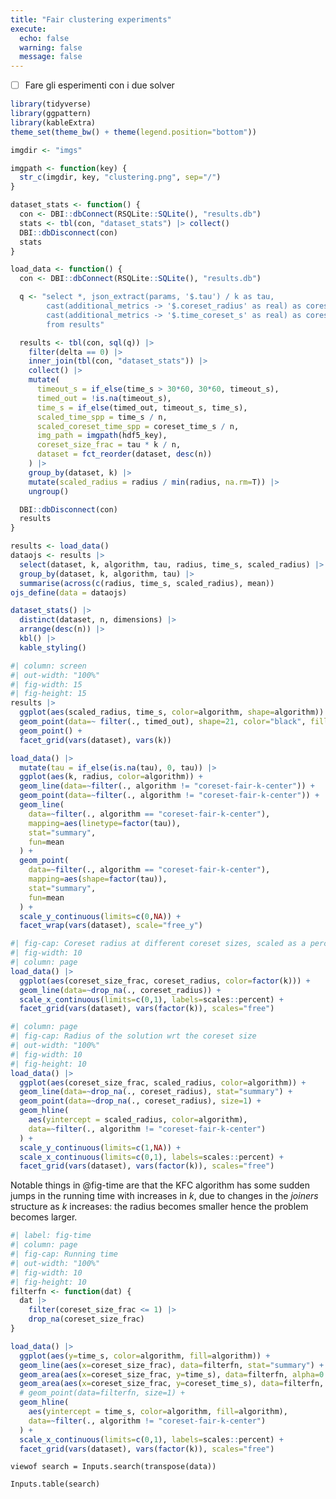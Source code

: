 ```yaml
---
title: "Fair clustering experiments"
execute:
  echo: false
  warning: false
  message: false
---
```


- [ ] Fare gli esperimenti con i due solver

```r
library(tidyverse)
library(ggpattern)
library(kableExtra)
theme_set(theme_bw() + theme(legend.position="bottom"))

imgdir <- "imgs"

imgpath <- function(key) {
  str_c(imgdir, key, "clustering.png", sep="/")
}

dataset_stats <- function() {
  con <- DBI::dbConnect(RSQLite::SQLite(), "results.db")
  stats <- tbl(con, "dataset_stats") |> collect()
  DBI::dbDisconnect(con)
  stats
}

load_data <- function() {
  con <- DBI::dbConnect(RSQLite::SQLite(), "results.db")

  q <- "select *, json_extract(params, '$.tau') / k as tau,
        cast(additional_metrics -> '$.coreset_radius' as real) as coreset_radius,
        cast(additional_metrics -> '$.time_coreset_s' as real) as coreset_time_s
        from results"

  results <- tbl(con, sql(q)) |> 
    filter(delta == 0) |>
    inner_join(tbl(con, "dataset_stats")) |>
    collect() |>
    mutate(
      timeout_s = if_else(time_s > 30*60, 30*60, timeout_s),
      timed_out = !is.na(timeout_s),
      time_s = if_else(timed_out, timeout_s, time_s),
      scaled_time_spp = time_s / n,
      scaled_coreset_time_spp = coreset_time_s / n,
      img_path = imgpath(hdf5_key),
      coreset_size_frac = tau * k / n,
      dataset = fct_reorder(dataset, desc(n))
    ) |>
    group_by(dataset, k) |>
    mutate(scaled_radius = radius / min(radius, na.rm=T)) |>
    ungroup()

  DBI::dbDisconnect(con)
  results
}

results <- load_data()
dataojs <- results |>
  select(dataset, k, algorithm, tau, radius, time_s, scaled_radius) |>
  group_by(dataset, k, algorithm, tau) |>
  summarise(across(c(radius, time_s, scaled_radius), mean))
ojs_define(data = dataojs)
```

```r
dataset_stats() |>
  distinct(dataset, n, dimensions) |>
  arrange(desc(n)) |>
  kbl() |>
  kable_styling()
```

```r
#| column: screen
#| out-width: "100%"
#| fig-width: 15
#| fig-height: 15
results |>
  ggplot(aes(scaled_radius, time_s, color=algorithm, shape=algorithm)) +
  geom_point(data=~ filter(., timed_out), shape=21, color="black", fill="white", size=4) +
  geom_point() +
  facet_grid(vars(dataset), vars(k))
```

```r
load_data() |>
  mutate(tau = if_else(is.na(tau), 0, tau)) |>
  ggplot(aes(k, radius, color=algorithm)) +
  geom_line(data=~filter(., algorithm != "coreset-fair-k-center")) +
  geom_point(data=~filter(., algorithm != "coreset-fair-k-center")) +
  geom_line(
    data=~filter(., algorithm == "coreset-fair-k-center"),
    mapping=aes(linetype=factor(tau)),
    stat="summary",
    fun=mean
  ) +
  geom_point(
    data=~filter(., algorithm == "coreset-fair-k-center"),
    mapping=aes(shape=factor(tau)),
    stat="summary",
    fun=mean
  ) +
  scale_y_continuous(limits=c(0,NA)) +
  facet_wrap(vars(dataset), scale="free_y")
```

```r
#| fig-cap: Coreset radius at different coreset sizes, scaled as a percentage of the input size
#| fig-width: 10
#| column: page
load_data() |>
  ggplot(aes(coreset_size_frac, coreset_radius, color=factor(k))) +
  geom_line(data=~drop_na(., coreset_radius)) +
  scale_x_continuous(limits=c(0,1), labels=scales::percent) +
  facet_grid(vars(dataset), vars(factor(k)), scales="free")
```

```r
#| column: page
#| fig-cap: Radius of the solution wrt the coreset size
#| out-width: "100%"
#| fig-width: 10
#| fig-height: 10
load_data() |>
  ggplot(aes(coreset_size_frac, scaled_radius, color=algorithm)) +
  geom_line(data=~drop_na(., coreset_radius), stat="summary") +
  geom_point(data=~drop_na(., coreset_radius), size=1) +
  geom_hline(
    aes(yintercept = scaled_radius, color=algorithm),
    data=~filter(., algorithm != "coreset-fair-k-center")
  ) +
  scale_y_continuous(limits=c(1,NA)) +
  scale_x_continuous(limits=c(0,1), labels=scales::percent) +
  facet_grid(vars(dataset), vars(factor(k)), scales="free")
```

Notable things in @fig-time are that the KFC algorithm has some sudden jumps in the running 
time with increases in $k$, due to changes in the _joiners_ structure as $k$ increases: the 
radius becomes smaller hence the problem becomes larger.

```r
#| label: fig-time
#| column: page
#| fig-cap: Running time
#| out-width: "100%"
#| fig-width: 10
#| fig-height: 10
filterfn <- function(dat) {
  dat |>
    filter(coreset_size_frac <= 1) |>
    drop_na(coreset_size_frac)
}

load_data() |>
  ggplot(aes(y=time_s, color=algorithm, fill=algorithm)) +
  geom_line(aes(x=coreset_size_frac), data=filterfn, stat="summary") +
  geom_area(aes(x=coreset_size_frac, y=time_s), data=filterfn, alpha=0.2, stat="summary") +
  geom_area(aes(x=coreset_size_frac, y=coreset_time_s), data=filterfn, stat="summary") +
  # geom_point(data=filterfn, size=1) +
  geom_hline(
    aes(yintercept = time_s, color=algorithm, fill=algorithm),
    data=~filter(., algorithm != "coreset-fair-k-center")
  ) +
  scale_x_continuous(limits=c(0,1), labels=scales::percent) +
  facet_grid(vars(dataset), vars(factor(k)), scales="free")
```

```ojs
viewof search = Inputs.search(transpose(data))
```

```ojs
Inputs.table(search)
```


